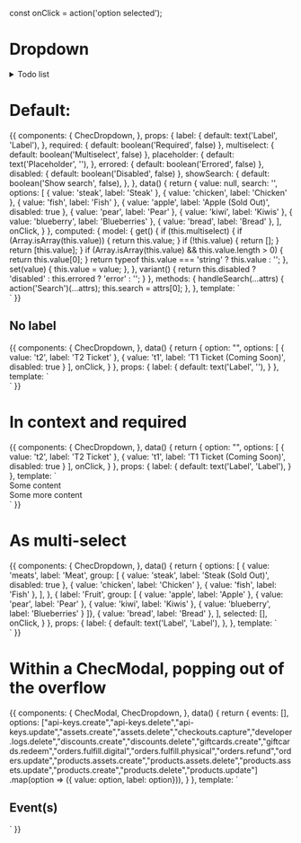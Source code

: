 const onClick = action('option selected');

<Meta title="Form fields/Dropdown" component={ChecDropdown} />

# Dropdown

<details>
<summary>
Todo list
</summary>

- Add a "Select All" option
- Implement keyboard navigation

</details>

<Props of={ChecDropdown} />

# Default:

<Preview>
  <Story name="Default">
    {{
      components: {
        ChecDropdown,
      },
      props: {
        label: {
          default: text('Label', 'Label'),
        },
        required: {
          default: boolean('Required', false)
        },
        multiselect: {
          default: boolean('Multiselect', false)
        },
        placeholder: {
          default: text('Placeholder', ''),
        },
        errored: {
          default: boolean('Errored', false)
        },
        disabled: {
          default: boolean('Disabled', false)
        },
        showSearch: {
          default: boolean('Show search', false),
        },
      },
      data() {
        return {
          value: null,
          search: '',
          options: [
            { value: 'steak', label: 'Steak' },
            { value: 'chicken', label: 'Chicken' },
            { value: 'fish', label: 'Fish' },
            { value: 'apple', label: 'Apple (Sold Out)', disabled: true },
            { value: 'pear', label: 'Pear' },
            { value: 'kiwi', label: 'Kiwis' },
            { value: 'blueberry', label: 'Blueberries' },
            { value: 'bread', label: 'Bread' },
          ],
          onClick,
        }
      },
      computed: {
        model: {
          get() {
            if (this.multiselect) {
              if (Array.isArray(this.value)) {
                return this.value;
              }
              if (!this.value) {
                return [];
              }
              return [this.value];
            }
            if (Array.isArray(this.value) && this.value.length > 0) {
              return this.value[0];
            }
            return typeof this.value === 'string' ? this.value : '';
          },
          set(value) {
            this.value = value;
          },
        },
        variant() {
          return this.disabled ? 'disabled' : this.errored ? 'error' : '';
        }
      },
      methods: {
        handleSearch(...attrs) {
          action('Search')(...attrs);
          this.search = attrs[0];
        },
      },
      template: `
        <div class="p-16 flex justify-center w-full bg-gray-100">
          <ChecDropdown
            :label="label"
            :required="required"
            :multiselect="multiselect"
            :placeholder="placeholder"
            :variant="variant"
            :show-search="showSearch"
            :search-value="search"
            @search="handleSearch"
            name="example-1"
            class="max-w-md"
            v-model="model"
            :options="options"
            @input="onClick"
            />
        </div>`
    }}
  </Story>
</Preview>

## No label

<Preview>
  <Story name="No label">
    {{
      components: {
        ChecDropdown,
      },
      data() {
        return {
          option: "",
          options: [
            { value: 't2', label: 'T2 Ticket' },
            { value: 't1', label: 'T1 Ticket (Coming Soon)', disabled: true }
          ],
          onClick,
        }
      },
      props: {
        label: {
          default: text('Label', ''),
        }
      },
      template: `
        <div class="p-16 flex justify-center w-full bg-gray-100">
          <ChecDropdown
            :label="label"
            name="example-1"
            class="max-w-md"
            v-model="option"
            :options="options"
            @input="onClick"
            />
        </div>`
    }}
  </Story>
</Preview>

# In context and required

<Preview>
  <Story name="In context and required">
    {{
      components: {
        ChecDropdown,
      },
      data() {
        return {
          option: "",
          options: [
            { value: 't2', label: 'T2 Ticket' },
            { value: 't1', label: 'T1 Ticket (Coming Soon)', disabled: true }
          ],
          onClick,
        }
      },
      props: {
        label: {
          default: text('Label', 'Label'),
        }
      },
      template: `
        <div class="p-16 bg-gray-100 text-center">
          <div>Some content</div>
          <ChecDropdown
            name="example-3"
            :label="label"
            class="max-w-md mx-auto"
            v-model="option"
            :options="options"
            ChecOptionClass="text-left"
            :required="true"
            @input="onClick"
            />
            <div>Some more content</div>
        </div>`
    }}
  </Story>
</Preview>

# As multi-select

<Preview>
  <Story name="As multi-select">
    {{
      components: {
        ChecDropdown,
      },
      data() {
        return {
          options: [
            {
              value: 'meats',
              label: 'Meat',
              group: [
                { value: 'steak', label: 'Steak (Sold Out)', disabled: true },
                { value: 'chicken', label: 'Chicken' },
                { value: 'fish', label: 'Fish' },
              ],
            },
            { label: 'Fruit', group: [
              { value: 'apple', label: 'Apple' },
              { value: 'pear', label: 'Pear' },
              { value: 'kiwi', label: 'Kiwis' },
              { value: 'blueberry', label: 'Blueberries' }
            ]},
            { value: 'bread', label: 'Bread' },
          ],
          selected: [],
          onClick,
        }
      },
      props: {
        label: {
          default: text('Label', 'Label'),
        },
      },
      template: `
        <div class="my-8 p-16 bg-gray-100 text-center">
          <ChecDropdown
            name="example-4"
            class="max-w-md mx-auto"
            :label="label"
            v-model="selected"
            :options="options"
            :multiselect="true"
            ChecOptionClass="text-left"
            @input="onClick"
            />
        </div>`
    }}
  </Story>
</Preview>

# Within a ChecModal, popping out of the overflow

<Preview>
  <Story name="Within a ChecModal popping out of overflow">
    {{
      components: {
        ChecModal,
        ChecDropdown,
      },
      data() {
        return {
          events: [],
          options:  ["api-keys.create","api-keys.delete","api-keys.update","assets.create","assets.delete","checkouts.capture","developer.logs.delete","discounts.create","discounts.delete","giftcards.create","giftcards.redeem","orders.fulfill.digital","orders.fulfill.physical","orders.refund","orders.update","products.assets.create","products.assets.delete","products.assets.update","products.create","products.delete","products.update"]
          .map(option => ({ value: option, label: option})),
        }
      },
      template: `
          <ChecModal
            width="xl"
            class="w-full h-full relative"
            innerClass="bg-gray-100"
          >
            <div>
              <h2 class="mb-4">Event(s)</h2>
              <ChecDropdown
                v-model="events"
                name="example-dropdown"
                :options="options"
                multiselect
              />
            </div>
          </ChecModal>
      `
    }}
  </Story>
</Preview>
